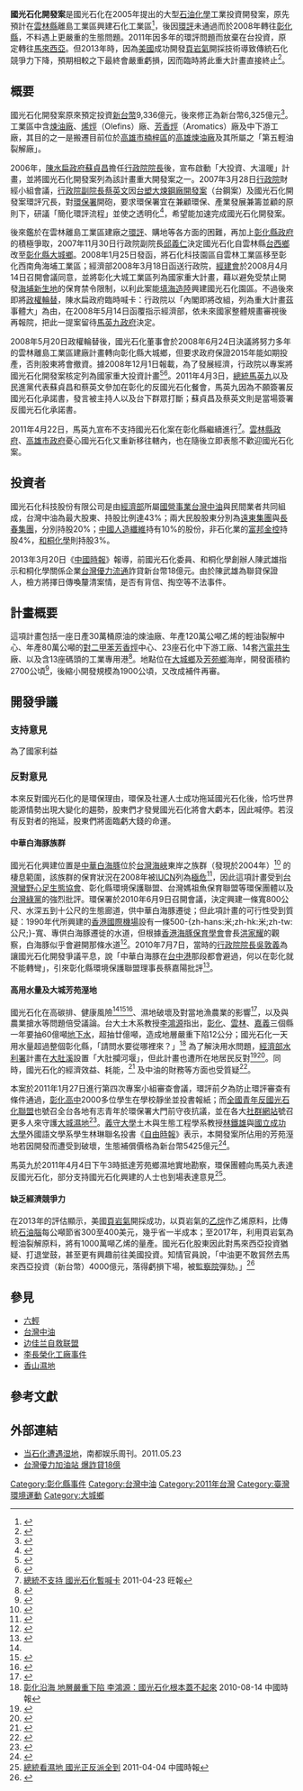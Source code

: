 '''國光石化開發案'''是國光石化在2005年提出的大型[[石油化學|石油化學]]工業投資開發案，原先預計在[[雲林縣|雲林縣]]離島工業區興建石化工業區<ref name="總投資額9336億元　國光石化列國家重大計畫">{{Cite web |url=http://www.nownews.com/2010/07/31/320-2631472.htm |title=總投資額9336億元　國光石化列國家重大計畫 |accessdate=2011-01-10 |archive-date=2011-04-11 |archive-url=https://web.archive.org/web/20110411064704/http://www.nownews.com/2010/07/31/320-2631472.htm |dead-url=no }}</ref>，後因[[環評|環評]]未通過而於2008年轉往[[彰化縣|彰化縣]]，不料遇上更嚴重的生態問題。2011年因多年的環評問題而放棄在台投資，原定轉往[[馬來西亞|馬來西亞]]。但2013年時，因為[[美國|美國]]成功開發[[頁岩氣|頁岩氣]]開採技術導致傳統石化競爭力下降，預期相較之下最終會嚴重虧損，因而臨時將此重大計畫直接終止<ref>{{Cite web |url=http://www.guangming.com.my/node/174172?tid=3 |title=美國頁岩氣開發成功‧國光石化來馬或喊卡 |accessdate=2014-04-07 |archive-date=2014-04-08 |archive-url=https://web.archive.org/web/20140408213834/http://www.guangming.com.my/node/174172?tid=3 |dead-url=yes }}</ref>。

==概要==
國光石化開發案原來預定投資[[新台幣|新台幣]]9,336億元，後來修正為新台幣6,325億元<ref>{{cite news|title=國光石化投資案背景資料化|url=http://www.moea.gov.tw/Mns/main/content/wHandEditorFile.ashx?file_id=954|publisher=gov|accessdate=2011-04-23|deadurl=yes|archiveurl=https://web.archive.org/web/20110427030846/http://www.moea.gov.tw/Mns/main/content/wHandEditorFile.ashx?file_id=954|archivedate=2011-04-27}}</ref>。工業區中含[[煉油廠|煉油廠]]、[[烯烴|烯烴]]（Olefins）廠、[[芳香烴|芳香烴]]（Aromatics）廠及中下游工廠，其目的之一是搬遷目前位於[[高雄市|高雄市]][[楠梓區|楠梓區]]的[[高雄煉油廠|高雄煉油廠]]及其所屬之「第五輕油裂解廠」。

2006年，[[陳水扁政府|陳水扁政府]][[蘇貞昌|蘇貞昌]]擔任[[行政院院長|行政院院長]]後，宣布啟動「大投資、大溫暖」計畫，並將國光石化開發案列為該計畫重大開發案之一。2007年3月28日[[行政院|行政院]]財經小組會議，[[行政院副院長|行政院副院長]][[蔡英文|蔡英文]]因[[台塑大煉鋼廠開發案|台塑大煉鋼廠開發案]]（台鋼案）及國光石化開發案環評冗長，對[[行政院環境保護署|環保署]]開砲，要求環保署宜在兼顧環保、產業發展兼籌並顧的原則下，研議「簡化環評流程」並使之透明化<ref>{{Cite web |url=https://www.coolloud.org.tw/node/57161 |title=台鋼國光石化環評冗長 蔡英文K環署 |accessdate=2020-01-26 |archive-date=2020-01-26 |archive-url=https://web.archive.org/web/20200126140712/https://www.coolloud.org.tw/node/57161 |dead-url=no }}</ref>，希望能加速完成國光石化開發案。

後來鑑於在雲林離島工業區建廠之[[環評|環評]]、購地等各方面的困難，再加上[[彰化縣政府|彰化縣政府]]的積極爭取，2007年11月30日行政院副院長[[邱義仁|邱義仁]]決定國光石化自雲林縣[[台西鄉|台西鄉]]改至[[彰化縣|彰化縣]][[大城鄉|大城鄉]]。2008年1月25日發函，將石化科技園區自雲林工業區移至彰化西南角海埔工業區；經濟部2008年3月18日函送行政院，[[經建會|經建會]]於2008月4月14日召開會議同意，並將彰化大城工業區列為國家重大計畫，藉以避免受禁止開發[[海埔新生地|海埔新生地]]的保育禁令限制，以利此案能[[填海造陸|填海造陸]]興建國光石化園區。不過後來即將[[政權輪替|政權輪替]]，陳水扁政府臨時喊卡：行政院以「內閣即將改組，列為重大計畫茲事體大」為由，在2008年5月14日函覆指示經濟部，依未來國家整體規畫審視後再報院，把此一提案留待[[馬英九政府|馬英九政府]]決定。

2008年5月20日政權輪替後，國光石化董事會於2008年6月24日決議將努力多年的雲林離島工業區建廠計畫轉向彰化縣大城鄉，但要求政府保證2015年能如期投產，否則股東將會撤資。據2008年12月1日報載，為了發展經濟，行政院以專案將國光石化開發案核定列為國家重大投資計畫<ref name="yamk">{{cite news|title=藍把國光石化遷彰化？蘇俊賓：蘇蔡說謊|url=http://n.yam.com/newtalk/politics/201104/20110406381839.html|publisher=yam|date=2011-04-06|accessdate=2011-04-23}}</ref><ref>{{Cite web |url=http://www.coolloud.org.tw/node/52606 |title=產經動態》國光石化 落腳彰化 |accessdate=2011-04-24 |archive-date=2011-04-10 |archive-url=https://web.archive.org/web/20110410033824/http://www.coolloud.org.tw/node/52606 |dead-url=no }}</ref>。2011年4月3日，[[中華民國總統|總統]][[馬英九|馬英九]]以及民進黨代表蘇貞昌和蔡英文參加在彰化的反國光石化餐會，馬英九因為不願簽署反國光石化承諾書，發言被主持人以及台下群眾打斷；蘇貞昌及蔡英文則是當場簽署反國光石化承諾書。

2011年4月22日，馬英九宣布不支持國光石化案在彰化縣繼續進行<ref>[http://news.chinatimes.com/wantdaily/11052101/112011042300489.html 總統不支持 國光石化暫喊卡]{{dead link|date=2017年12月 |bot=InternetArchiveBot |fix-attempted=yes }} 2011-04-23 旺報</ref>。[[雲林縣政府|雲林縣政府]]、[[高雄市政府|高雄市政府]]憂心國光石化又重新移往轄內，也在隨後立即表態不歡迎國光石化案。

==投資者==
國光石化科技股份有限公司是由[[中華民國經濟部|經濟部]]所屬[[國營事業|國營事業]][[台灣中油|台灣中油]]與民間業者共同組成，台灣中油為最大股東、持股比例達43%；兩大民股股東分別為[[遠東集團|遠東集團]]與[[長春集團|長春集團]]，分別持股20%；[[中國人造纖維|中國人造纖維]]持有10%的股份，非石化業的[[富邦金控|富邦金控]]持股4%，[[和桐化學|和桐化學]]則持股3%{{r|總投資額9336億元　國光石化列國家重大計畫}}。

2013年3月20日《[[中國時報|中國時報]]》報導，前國光石化委員、和桐化學創辦人陳武雄指示和桐化學關係企業[[台灣優力流通|台灣優力流通]]詐貸新台幣18億元。由於陳武雄為聯貸保證人，檢方將擇日傳喚釐清案情，是否有背信、掏空等不法事件。

==計畫概要==
這項計畫包括一座日產30萬桶原油的煉油廠、年產120萬公噸乙烯的輕油裂解中心、年產80萬公噸的[[對二甲苯|對二甲苯]][[芳香烴|芳香烴]]中心、23座石化中下游工廠、14套[[汽電共生|汽電共生]]廠、以及含13座碼頭的工業專用港<ref>{{Cite web |url=http://www.epochtimes.com/b5/6/1/18/n1194693.htm |title=國光石化明正式成立 推動雲林石化園區運作 |accessdate=2010-06-27 |archive-date=2008-02-18 |archive-url=https://web.archive.org/web/20080218131626/http://www.epochtimes.com/b5/6/1/18/n1194693.htm |dead-url=no }}</ref>。地點位在[[大城鄉|大城鄉]]及[[芳苑鄉|芳苑鄉]]海岸，開發面積約2700公頃<ref name="udn2">{{cite news|title=國光石化效益 官學評估差很大|url=http://www.udn.com/2010/12/15/NEWS/NATIONAL/NATS3/6035051.shtml|publisher=聯合新聞網|date=2010-12-15|accessdate=2011-01-27}}{{dead link|date=2017年12月 |bot=InternetArchiveBot |fix-attempted=yes }}</ref>，後縮小開發規模為1900公頃，又改成補件再審。

==開發爭議==
===支持意見===
為了國家利益

===反對意見===
本來反對國光石化的是環保理由，環保及社運人士成功拖延國光石化後，恰巧世界能源情勢出現大變化的趨勢，股東們才發覺國光石化將會大虧本，因此喊停。若沒有反對者的拖延，股東們將面臨虧大錢的命運。
====中華白海豚族群====


國光石化興建位置是[[中華白海豚|中華白海豚]]位於[[台灣海峽|台灣海峽]]東岸之族群（發現於2004年）<ref>{{cite journal en|title=Distribution, abundance and conservation status of theeastern Taiwan Strait population of Indo-Pacific humpbackdolphins, Sousa chinensis|url=http://swfsc.noaa.gov/uploadedFiles/Divisions/PRD/Publications/Wangetal07(100).pdf|author=John Y. Wang, Shih Chu Yang, Samuel K. Hung and Thomas A. Jefferson|publisher=Mammalia|5=|doi=10.1515/MAMM.2007.032|year=2007|page=157–165|access-date=2010-08-16|archive-date=2011-10-19|archive-url=https://web.archive.org/web/20111019221612/http://swfsc.noaa.gov/uploadedFiles/Divisions/PRD/Publications/Wangetal07(100).pdf|dead-url=no}}</ref> 的棲息範圍，該族群的保育狀況在2008年被[[IUCN|IUCN]]列為[[極危物種|極危]]<ref>{{cite web|url=http://www.iucnredlist.org/apps/redlist/details/133710/0|title=Sousa chinensis (eastern Taiwan Strait subpopulation)|accessdate=2010-08-17|publisher=IUCN|archive-date=2012-05-15|archive-url=https://web.archive.org/web/20120515155134/http://www.iucnredlist.org/apps/redlist/details/133710/0|dead-url=no}}</ref>，因此這項計畫受到[[台灣蠻野心足生態協會|台灣蠻野心足生態協會]]、彰化縣環境保護聯盟、台灣媽祖魚保育聯盟等環保團體以及[[台灣綠黨|台灣綠黨]]的強烈批評。環保署於2010年6月9日召開會議，決定興建一條寬800公尺、水深五到十公尺的生態廊道，供中華白海豚遷徙；但此項計畫的可行性受到質疑：1990年代所興建的[[香港國際機場|香港國際機場]]設有一條500-{zh-hans:米;zh-hk:米;zh-tw:公尺;}-寬、專供白海豚遷徙的水道，但根據[[香港海豚保育學會|香港海豚保育學會]]會長[[洪家耀|洪家耀]]的觀察，白海豚似乎會避開那條水道<ref>{{Cite web |url=http://www.youtube.com/watch?v=m_UQgu0tm2I |title=台灣的極危險瀕臨絕種白海豚(中文版) |access-date=2010-06-27 |archive-date=2021-11-04 |archive-url=https://web.archive.org/web/20211104074644/https://www.youtube.com/watch?v=m_UQgu0tm2I |dead-url=no }}</ref>。2010年7月7日，當時的[[行政院院長|行政院院長]][[吳敦義|吳敦義]]為讓國光石化開發爭議平息，說「中華白海豚在[[台中港|台中港]]那段都會避過，何以在彰化就不能轉彎」，引來彰化縣環境保護聯盟理事長蔡嘉陽批評<ref>{{Cite web |url=http://tw.nextmedia.com/applenews/article/art_id/32644808/IssueID/20100708 |title=吳揆：白海豚會轉彎避開 |publisher=台灣蘋果日報 |date=2010-07-08 |access-date=2011-02-10 |archive-url=https://web.archive.org/web/20110127172510/http://tw.nextmedia.com/applenews/article/art_id/32644808/IssueID/20100708 |archive-date=2011-01-27 |dead-url=yes }}</ref>。

====高用水量及大城芳苑溼地====
國光石化在高碳排、健康風險<ref name="udn2"/><ref>{{cite news|url=http://www.libertytimes.com.tw/2010/new/nov/12/today-life1.htm|title=國光石化營運後 學者憂污染奪命|publisher=自由時報|date=2010-11-12|accessdate=2011-01-27|deadurl=yes|archiveurl=https://web.archive.org/web/20101116022059/http://www.libertytimes.com.tw/2010/new/nov/12/today-life1.htm|archivedate=2010-11-16}}</ref><ref>{{cite news|title=國光石化健康風險被低估 補件再審|url=http://e-info.org.tw/node/57041|date=2010-07-01|accessdate=2011-01-27|publisher=環境資訊中心|archive-date=2015-04-02|archive-url=https://web.archive.org/web/20150402135658/http://e-info.org.tw/node/57041|dead-url=no}}</ref>、濕地破壞及對當地漁農業的影響<ref>{{cite news|title=國光石化勢必影響漁業資源　學者籲請政府保育|url=http://e-info.org.tw/node/58672|publisher=環境資訊中心|date=2010-08-26|accessdate=2011-01-27|archive-date=2010-11-23|archive-url=https://web.archive.org/web/20101123085742/http://e-info.org.tw/node/58672|dead-url=no}}</ref>，以及與農業搶水等問題倍受議論。台大土木系教授[[李鴻源|李鴻源]]指出，[[彰化縣|彰化]]、[[雲林縣|雲林]]、[[嘉義縣|嘉義]]三個縣一年要抽60億噸[[地下水|地下水]]，超抽廿億噸，造成地層嚴重下陷12公分；國光石化一天用水量超過整個彰化縣，「請問水要從哪裡來？」<ref>[http://mepopedia.com/forum/read.php?157,7354 彰化沿海 地層嚴重下陷 李鴻源：國光石化根本蓋不起來] {{Wayback|url=http://mepopedia.com/forum/read.php?157,7354 |date=20110806234623 }} 2010-08-14 中國時報</ref> 為了解決用水問題，[[經濟部水利署|經濟部水利署]]計畫在[[大肚溪|大肚溪]]設置「大肚攔河堰」，但此計畫也遭所在地居民反對<ref>{{cite news|url=http://udn.com/NEWS/DOMESTIC/DOM4/6123305.shtml|title=大肚溪攔河堰 公聽會又流會|publisher=聯合新聞網|date=2011-11-28|accessdate=2011-01-28|archive-date=2011-01-31|archive-url=https://web.archive.org/web/20110131075104/http://udn.com/NEWS/DOMESTIC/DOM4/6123305.shtml|dead-url=no}}</ref><ref>{{cite news|url=http://udn.com/NEWS/DOMESTIC/DOM4/6120517.shtml|title=烏日反對大肚堰 公聽會流會|publisher=聯合新聞網|date=2011-01-27|accessdate=2011-01-27|archive-date=2015-04-02|archive-url=https://web.archive.org/web/20150402115402/http://udn.com/NEWS/DOMESTIC/DOM4/6120517.shtml|dead-url=no}}</ref>。同時，國光石化的經濟效益、耗能，<ref>{{cite web|title=國光石化計畫「經濟效益」影響評估問題|url=http://www.taiwan921.lib.ntu.edu.tw/KKPT/KKE05.html|publisher=九二一震災重建基金會|date=2010-08-29|accessdate=2011-01-27|archive-date=2011-04-20|archive-url=https://web.archive.org/web/20110420220747/http://www.taiwan921.lib.ntu.edu.tw/KKPT/KKE05.html|dead-url=no}}</ref> 及中油的財務等方面也受質疑<ref>{{cite news|url=http://news.pts.org.tw/detail.php?NEENO=169119|title=國光石化擬縮小 環團:換湯不換藥|publisher=公視新聞|date=2011-01-19|accessdate=2011-01-27|archive-date=2011-01-24|archive-url=https://web.archive.org/web/20110124033706/http://news.pts.org.tw/detail.php?NEENO=169119|dead-url=no}}</ref>。

本案於2011年1月27日進行第四次專案小組審查會議，環評前夕為防止環評審查有條件通過，[[彰化高中|彰化高中]]2000多位學生在學校靜坐並投書報紙；而[[全國青年反國光石化聯盟|全國青年反國光石化聯盟]]也號召全台各地有志青年於環保署大門前守夜抗議，並在各大[[社群網站|社群網站]]號召更多人來守護[[大城濕地|大城濕地]]<ref>{{Cite web |url=http://fangyuan-tache.blogspot.com/2011/05/blog-post_10.html |title=國光石化!與您說實話「彰師大場」 |accessdate=2012-05-01 |archive-date=2016-03-05 |archive-url=https://web.archive.org/web/20160305034549/http://fangyuan-tache.blogspot.com/2011/05/blog-post_10.html |dead-url=no }}</ref>。[[義守大學|義守大學]]土木與生態工程學系教授[[林鐵雄|林鐵雄]]與[[國立成功大學|國立成功大學]]外國語文學系學生林琳聯名投書《[[自由時報|自由時報]]》表示，本開發案所佔用的芳苑溼地若因開發而遭受到破壞，生態補償價格為新台幣5425億元<ref>{{cite news|url=http://www.libertytimes.com.tw/2011/new/jan/27/today-o12.htm|title=國光 5400億|author=林鐵雄、林琳|publisher=自由時報|date=2011-01-27|accessdate=2011-01-27|deadurl=yes|archiveurl=https://web.archive.org/web/20110129024154/http://www.libertytimes.com.tw/2011/new/jan/27/today-o12.htm|archivedate=2011-01-29}}</ref>。

馬英九於2011年4月4日下午3時抵達芳苑鄉濕地實地勘察，環保團體向馬英九表達反國光石化，部分支持國光石化興建的人士也到場表達意見<ref>[http://news.chinatimes.com/politics/130502/132011040400679.html 總統看濕地 國光正反派全到]{{dead link|date=2017年12月 |bot=InternetArchiveBot |fix-attempted=yes }} 2011-04-04 中國時報</ref>。

====缺乏經濟競爭力====
在2013年的評估顯示，美國[[頁岩氣|頁岩氣]]開採成功，以頁岩氣的[[乙烷|乙烷]]作乙烯原料，比傳統[[石油腦|石油腦]]每公噸節省300至400美元，幾乎省一半成本；至2017年，利用頁岩氣為輕油裂解原料，將有1000萬噸乙烯的量產。國光石化股東因此對馬來西亞投資猶疑、打退堂鼓，甚至更有興趣前往美國投資。知情官員說，「中油更不敢貿然去馬來西亞投資（新台幣）4000億元，落得虧損下場，被[[監察院|監察院]]彈劾。」<ref>{{cite news|url=https://www.chinatimes.com/newspapers/20130722000035-260202|title=國光石化大馬投資案 喊卡|author=呂雪彗|publisher=[[工商時報|工商時報]]|date=2013-07-22|accessdate=2020-01-26|archive-date=2020-01-26|archive-url=https://web.archive.org/web/20200126143033/https://www.chinatimes.com/newspapers/20130722000035-260202|dead-url=no}}</ref>

==參見==
*[[六輕|六輕]]
*[[台灣中油|台灣中油]]
*[[边佳兰自救联盟|边佳兰自救联盟]]
*[[李長榮化工廠事件|李長榮化工廠事件]]
*[[香山濕地|香山濕地]]

==參考文獻==
{{reflist}}

==外部連結==
* [https://web.archive.org/web/20110619092536/http://www.nbweekly.com/news/observe/201105/26059.aspx 当石化遭遇湿地]，南都娱乐周刊。2011.05.23{{zh-hans}}
* [https://web.archive.org/web/20130323085349/http://news.chinatimes.com/society/110503/112013032000121.html 台灣優力加油站 爆詐貸18億]

{{輕}}
{{台灣環境運動}}
 

[[Category:彰化縣事件|Category:彰化縣事件]]
[[Category:台灣中油|Category:台灣中油]]
[[Category:2011年台灣|Category:2011年台灣]]
[[Category:臺灣環境運動|Category:臺灣環境運動]]
[[Category:大城鄉|Category:大城鄉]]